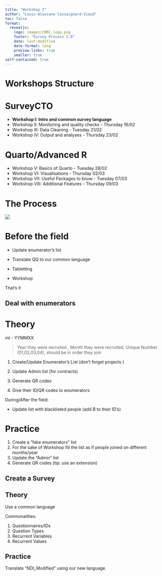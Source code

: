 ```yaml
---
title: "Workshop I"
author: "Louis-Alassane Cassaignard-Viaud"
toc: false
format:
  revealjs:
    logo: images/CRRC_logo.png
    footer: "Survey Process 2.0"
    date: last-modified 
    date-format: long
    preview-links: true
    smaller: true
self-contained: true
---
```


# Workshops Structure

::: panel-tabset

# SurveyCTO

-   **Workshop I: Intro and common survey language**
-   Workshop II: Monitoring and quality checks - Thursday 16/02
-   Workshop III: Data Cleaning - Tuesday 21/02
-   Workshop IV: Output and analyses - Thursday 23/02

# Quarto/Advanced R

-   Workshop V: Basics of Quarto - Tuesday 28/02
-   Workshop VI: Visualisations - Thursday 02/03
-   Workshop VII: Useful Packages to know - Tuesday 07/03
-   Workshop VIII: Additional Features - Thursday 09/03
:::

# The Process

![](images/flowchart.png)

# Before the field

::: fragment
-   Update enumerator's list
:::

::: fragment
-   Translate QQ to our common language
:::

::: {.fragment .fade-in-then-semi-out}
-   Tabletting
:::

::: {.fragment .fade-in-then-semi-out}
-   Workshop
:::

::: {.fragment .fade-in-then-semi-out}
That's it
:::

## Deal with enumerators

::: panel-tabset
# Theory

::: fragment
*int* - YYMMXX

> Year they were recruited , Month they were recruited, Unique Number (01,02,03,04), should be in order they join

:::

::: fragment
1.  Create/Update Enumerator's List (don't forget projects )
:::
::: fragment
2.  Update Admin list (for contracts)
:::
::: fragment
3.  Generate QR codes
:::
::: {.fragment .fade-in-then-semi-out}
4.  Give their ID/QR codes to enumerators
:::

::: fragment
During/After the field:

-   Update list with blacklisted people (add B to their ID's)
:::
# Practice

1.  Create a "fake enumerators" list
2.  For the sake of Workshop fill the list as if people joined on different months/year
3.  Update the "Admin" list
4.  Generate QR codes (tip: use an extension)
:::

## Create a Survey

::: panel-tabset

## Theory

Use a common language

Commonalities:

1.  Questionnaires/IDs
2.  Question Types
3.  Recurrent Variables
4.  Recurrent Values

## Practice

Translate "NDI_Modified" using our new language
:::
